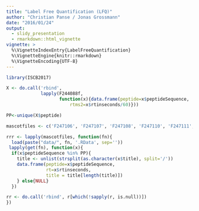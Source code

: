 ```yaml
---
title: "Label Free Quantification (LFQ)"
author: "Christian Panse / Jonas Grossmann"
date: "2016/01/24"
output: 
  - slidy_presentation
  - rmarkdown::html_vignette
vignette: >
  %\VignetteIndexEntry{LabelFreeQuantification}
  %\VignetteEngine{knitr::rmarkdown}
  %\VignetteEncoding{UTF-8}
---
```


```r

library(ISCB2017)
```

```r
X <- do.call('rbind', 
             lapply(F244088f,
                    function(x){data.frame(peptide=x$peptideSequence,
                        rtms2=x$rtinseconds/60)}))

PP<-unique(X$peptide)
```

```r

mascotfiles <- c('F247106', 'F247107', 'F247108', 'F247110', 'F247111', 'F247112', 'F247113', 'F247114', 'F247115', 'F247116', 'F247117', 'F247118', 'F247120')

rrr <- lapply(mascotfiles, function(fn){
  load(paste("data/", fn, '.RData', sep=''))
 lapply(get(fn), function(x){
  if(x$peptideSequence %in% PP){
    title <- unlist(strsplit(as.character(x$title), split='/'))
    data.frame(peptide=x$peptideSequence, 
               rt=x$rtinseconds, 
               title = title[length(title)])
    } else{NULL}
  })

rr <- do.call('rbind', r[which(!sapply(r, is.null))])
})
```

